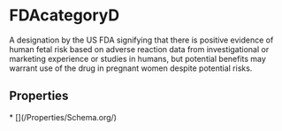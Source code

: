   
# FDAcategoryD

A designation by the US FDA signifying that there is positive evidence of human fetal risk based on adverse reaction data from investigational or marketing experience or studies in humans, but potential benefits may warrant use of the drug in pregnant women despite potential risks.

## Properties

<Grid>
* [](/Properties/Schema.org/)
</Grid>

